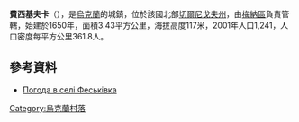{{coord|51|29|51|N|32|9|37|E|scale:100000|display=title}}

'''費西基夫卡'''（{{lang-uk|Феськівка}}），是[[烏克蘭|烏克蘭]]的城鎮，位於該國北部[[切爾尼戈夫州|切爾尼戈夫州]]，由[[梅納區|梅納區]]負責管轄，始建於1650年，面積3.43平方公里，海拔高度117米，2001年人口1,241，人口密度每平方公里361.8人。

==參考資料==
* [http://weather.in.ua/ua/chernigovskaja/27142 Погода в селі Феськівка] {{Wayback|url=http://weather.in.ua/ua/chernigovskaja/27142 |date=20111220111937 }}

{{Ukraine-geo-stub}}
[[Category:烏克蘭村落|Category:烏克蘭村落]]